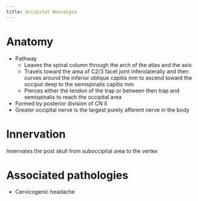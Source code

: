 ```yaml
---
title: Occipital Neuralgia
---
```







# Anatomy

- Pathway
    - Leaves the spinal column through the arch of the atlas and the axis
    - Travels toward the area of C2/3 facet joint inferolaterally and then curves around the inferior oblique capitis mm to ascend toward the occiput deep to the semispinalis capitis mm
    - Pierces either the tendon of the trap or between then trap and semispinalis to reach the occipital area
- Formed by posterior division of CN II 
- Greater  occipital nerve is the largest purely afferent nerve in the body

# Innervation
Innervates the post skull from suboccipital area to the vertex

# Associated pathologies

- Cervicogenic headache